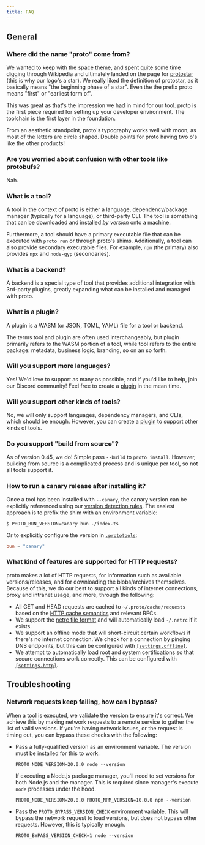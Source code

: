```yaml
---
title: FAQ
---
```


## General

### Where did the name "proto" come from?

We wanted to keep with the space theme, and spent quite some time digging through Wikipedia and
ultimately landed on the page for [protostar](https://en.wikipedia.org/wiki/Protostar) (this is why
our logo's a star). We really liked the definition of protostar, as it basically means "the
beginning phase of a star". Even the the prefix proto means "first" or "earliest form of".

This was great as that's the impression we had in mind for our tool. proto is the first piece
required for setting up your developer environment. The toolchain is the first layer in the
foundation.

From an aesthetic standpoint, proto's typography works well with moon, as most of the letters are
circle shaped. Double points for proto having two o's like the other products!

### Are you worried about confusion with other tools like protobufs?

Nah.

### What is a tool?

A tool in the context of proto is either a language, dependency/package manager (typically for a
language), or third-party CLI. The tool is something that can be downloaded and installed _by
version_ onto a machine.

Furthermore, a tool should have a primary executable file that can be executed with `proto run` or
through proto's shims. Additionally, a tool can also provide secondary executable files. For
example, `npm` (the primary) also provides `npx` and `node-gyp` (secondaries).

### What is a backend?

A backend is a special type of tool that provides additional integration with 3rd-party plugins,
greatly expanding what can be installed and managed with proto.

### What is a plugin?

A plugin is a WASM (or JSON, TOML, YAML) file for a tool or backend.

The terms tool and plugin are often used interchangeably, but plugin primarily refers to the WASM
portion of a tool, while tool refers to the entire package: metadata, business logic, branding, so
on an so forth.

### Will you support more languages?

Yes! We'd love to support as many as possible, and if you'd like to help, join our Discord
community! Feel free to create a [plugin](./plugins) in the mean time.

### Will you support other kinds of tools?

No, we will only support languages, dependency managers, and CLIs, which should be enough. However,
you can create a [plugin](./plugins) to support other kinds of tools.

### Do you support "build from source"?

As of version 0.45, we do! Simple pass `--build` to `proto install`. However, building from source
is a complicated process and is unique per tool, so not all tools support it.

### How to run a canary release after installing it?

Once a tool has been installed with `--canary`, the canary version can be explicitly referenced
using our [version detection rules](./detection). The easiest approach is to prefix the shim with an
environment variable:

```shell
$ PROTO_BUN_VERSION=canary bun ./index.ts
```

Or to explicitly configure the version in [`.prototools`](./config):

```toml
bun = "canary"
```

### What kind of features are supported for HTTP requests?

proto makes a lot of HTTP requests, for information such as available versions/releases, and for
downloading the blobs/archives themselves. Because of this, we do our best to support all kinds of
internet connections, proxy and intranet usage, and more, through the following:

- All GET and HEAD requests are cached to `~/.proto/cache/requests` based on the
  [HTTP cache semantics](https://github.com/kornelski/rusty-http-cache-semantics) and relevant RFCs.
- We support the
  [netrc file format](https://www.gnu.org/software/inetutils/manual/html_node/The-_002enetrc-file.html)
  and will automatically load `~/.netrc` if it exists.
- We support an offline mode that will short-circuit certain workflows if there's no internet
  connection. We check for a connection by pinging DNS endpoints, but this can be configured with
  [`[settings.offline]`](./config#settingsoffline).
- We attempt to automatically load root and system certifications so that secure connections work
  correctly. This can be configured with [`[settings.http]`](./config#settingshttp).

## Troubleshooting

### Network requests keep failing, how can I bypass?

When a tool is executed, we validate the version to ensure it's correct. We achieve this by making
network requests to a remote service to gather the list of valid versions. If you're having network
issues, or the request is timing out, you can bypass these checks with the following:

- Pass a fully-qualified version as an environment variable. The version must be installed for this
  to work.

  ```shell
  PROTO_NODE_VERSION=20.0.0 node --version
  ```

  If executing a Node.js package manager, you'll need to set versions for both Node.js and the
  manager. This is required since manager's execute `node` processes under the hood.

  ```shell
  PROTO_NODE_VERSION=20.0.0 PROTO_NPM_VERSION=10.0.0 npm --version
  ```

- Pass the `PROTO_BYPASS_VERSION_CHECK` environment variable. This will bypass the network request
  to load versions, but does not bypass other requests. However, this is typically enough.

  ```shell
  PROTO_BYPASS_VERSION_CHECK=1 node --version
  ```
